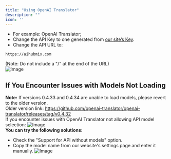 ```yaml
---
title: "Using OpenAI Translator"
description: ""
icon: ''
---
```


- For example: OpenAI Translator;  
- Change the API Key to one generated from [our site’s Key](https://aihubmix.com/token).  
- Change the API URL to:
```
https://aihubmix.com
```
(Note: Do not include a "/" at the end of the URL)  
![Image](../media/image1.png) 

## If You Encounter Issues with Models Not Loading
**Note:**
If versions 0.4.33 and 0.4.34 are unable to load models, please revert to the older version.  
Older version link: https://github.com/openai-translator/openai-translator/releases/tag/v0.4.32  
If you encounter issues with OpenAI Translator not allowing API model selection:
![Image](../media/ot1.png)  
**You can try the following solutions:**
- Check the "Support for API without models" option.
- Copy the model name from our website's settings page and enter it manually.
![Image](../media/ot2.png)
